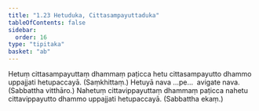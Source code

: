 ```yaml
---
title: "1.23 Hetuduka, Cittasampayuttaduka"
tableOfContents: false
sidebar:
  order: 16
type: "tipitaka"
basket: "ab"
---
```



<DynamicBreadcrumb />

<Division number="47">

<Paragraph number="137">
Hetuṃ cittasampayuttaṃ dhammaṃ paṭicca hetu cittasampayutto dhammo uppajjati hetupaccayā. (Saṃkhittaṃ.)
</Paragraph>

<Paragraph number="138">
Hetuyā nava …pe…  avigate nava. (Sabbattha vitthāro.)
</Paragraph>

<Paragraph number="139">
Nahetuṃ cittavippayuttaṃ dhammaṃ paṭicca nahetu cittavippayutto dhammo uppajjati hetupaccayā. (Sabbattha ekaṃ.)
</Paragraph>
</Division>